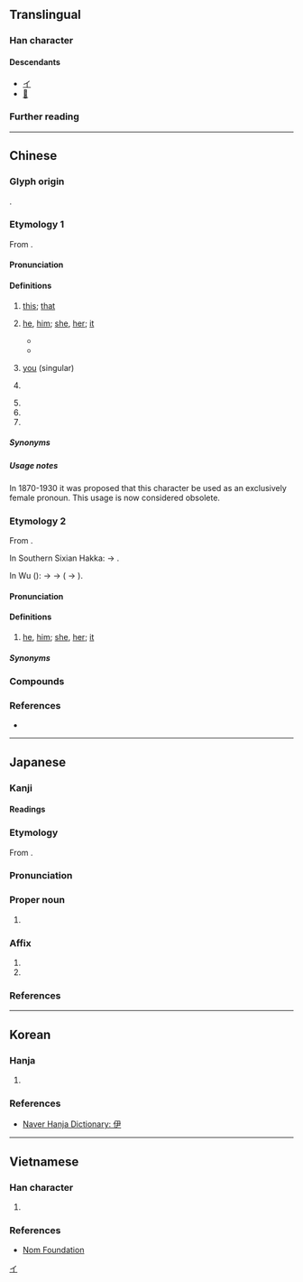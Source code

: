 {{character info}}
==Translingual==

===Han character===
{{Han char|rn=9|rad=人|as=04|sn=6|four=27257|canj=OSK|ids=⿰亻尹}}

====Descendants====
* [[イ]]
* [[𛀇]]

===Further reading===
{{Han ref|kx=0095.150|dkj=00432|dj=0202.010|hdz=10126.090|uh=4F0A}}

[[Category:Han characters from which katakana were derived|イ]]

----

==Chinese==

===Glyph origin===
{{Han etym}}
{{Han compound|人|alt1=亻|尹|ls=psc|c1=s|t1=person|c2=p}}.

===Etymology 1===
{{zh-forms|alt=𠁼}}
From {{inh|zh|sit-pro|*(h)i ~ *(h)aj||this; here}}.

====Pronunciation====
{{zh-pron
|m=yī
|ma=Zh-yī.ogg
|c=ji1
|h=pfs=yî
|md=ĭ
|mda=Cdo-fzho,_伊.ogg
|mn=ml,tp,kh,tn,lk,sx,yl,mg,hc,tc,jj,ph,sg:i/km:ī
|mna=Zh-yī.ogg
|mn-t=i1
|w=1i
|mc=y
|oc=y
|cat=pron,pn
}}

====Definitions====
{{head|zh|Han character}}

# {{lb|zh|literary}} [[this]]; [[that]]
# {{lb|zh|literary|or|coastal|_|Min}} [[he]], [[him]]; [[she]], [[her]]; [[it]]
#: {{zh-x|我 無 共 伊 講。|I didn't tell '''him'''.|MN}}
#: {{zh-x|'''伊''' 名 什乇？|tr=Ĭ miàng sié-nó̤h?|What's his/her name?|MD|a=Cdo_whats_his_name.ogg}}
#* {{zh-x|伊 伏 在 地上；車夫 便 也 立 住 腳。|'''She''' laid prostrate on the ground; the coachman also had halted.|ref='''1919''' December 1, {{w2|zh|魯迅}} ({{w|Lu Xun}}), {{w2|zh|pref=《|一件小事|suf=》}}}}
#* {{zh-x|@[&hellip;]，伊 於 混亂 中 摸 到 地上 之 啞鈴，即 持 啞鈴 砸 被害人 頭部 後，捆綁 被害人，待 強盜 完畢 後，抽煙 思索 如何 處理 被害人，約 三十 分鐘，因 認 被害人 有 看見 伊，始 決定 不 留 活口（決定 殺死 被害人），@[&hellip;]||M-TW|ref='''2004''' August 19, {{w2|zh|s:最高法院93年度台上字第4326號刑事判決|最高法院93年度台上字第4326號刑事判決}}}}
# {{lb|zh|literary}} [[you]] (singular)
# {{zh-div|水|河}} {{place|zh|t={{w|Yi River}}|tributary of the {{w|Luo River}}|p/Henan|c/China}}
# {{surname|zh}}
# {{zh-short|伊拉克|Iraq}}
# {{zh-short|伊朗|Iran}}

=====Synonyms=====
{{zh-dial|他}}

=====Usage notes=====
In 1870-1930 it was proposed that this character be used as an exclusively female pronoun. This usage is now considered obsolete.

===Etymology 2===
{{zh-forms|alt=佢,渠,夷-Wu}}
From {{ltc-l|渠|he; she; it}}.

In Southern Sixian Hakka: {{IPAchar|/ki/}} → {{IPAchar|/i/}}.

In Wu ({{zh-ref|You, 1995}}): {{IPAchar|/ɡ-/}} → {{IPAchar|/dʑ-/}} → {{IPAchar|/ɦ-/}} ( → {{IPAchar|/ʔ-/}}).

====Pronunciation====
{{zh-pron
|h=pfs=s:yì
|w=3hhi
|cat=pron
}}

====Definitions====
{{head|zh|Han character}}

# {{lb|zh|Southern Sixian|_|Hakka|Wu}} [[he]], [[him]]; [[she]], [[her]]; [[it]]
#: {{zh-x|儂 來 尋 我 兒子，伊 正好 勿 辣海，對勿起。|You came to see my son, but '''he''' happens to not be here right now, sorry.|SH}}

=====Synonyms=====
{{zh-dial|他}}

===Compounds===
{{zh-der|fold=1|下車伊始|伊于胡底|伊人|伊優|伊兒汗國|伊凡第三|伊凡第四|伊凡諾夫|伊利亞德|伊利湖|伊利諾州|伊吾|伊呂|伊周|伊哩烏蘆|伊士曼|伊多語|伊始|伊寧縣|伊川|伊底帕斯|伊府麵|伊拉克|伊斯坦堡|伊斯巴罕|伊斯特島|伊斯蘭教|伊昔|伊朗|伊朗高原|伊比鳩魯|伊水|伊洛|伊犁|伊犁條約|伊犁河|伊犁縱谷|伊犁馬|伊瑪目|伊甸園|伊留申|伊秉綬|伊科戰爭|伊索|伊索寓言|伊羅斯|伊耆氏|伊蒲饌|伊藤博文|伊蘭|伊蚊|伊豆半島|伊里布|伊闕佛龕|伊闕山|伊鬱|佛洛伊德|兩伊戰爭|匪朝伊夕|吾伊|木乃伊|洛伊盆地|特洛伊城|秋水伊人|自詒伊戚|自貽伊戚|薩伊|蘇伊士|鬱伊|巴哈伊|伊儂:i-lâng|伊紅|別伊克|伊寧|伊里其|伊無踏我的跤，我無咬伊的頭}}

===References===
* {{R:yue:Hanzi}}

----

==Japanese==

===Kanji===
{{ja-kanji|grade=|rs=人04}}

====Readings====
{{ja-readings
|goon=い
|kanon=い
|kun=これ-,かれ-,ただ-
}}

===Etymology===
{{ja-kanjitab|い|yomi=o}}
From {{der|ja|ltc|-|sort=い}} {{ltc-l|伊}}.

===Pronunciation===
{{ja-pron|い|acc=1|acc_ref=DJR}}

===Proper noun===
{{ja-pos|proper|い}}

# {{short for|ja|伊太利||[[Italy]]|tr=Italia}}

===Affix===
{{ja-pos|affix|い}}

# {{short for|ja|伊太利||[[Italy]]|tr=Italia}}
# {{short for|ja|伊賀||[[Iga]]|tr=Iga}}

===References===
<references/>

----

==Korean==

===Hanja===
{{ko-hanja|저|이}}

# {{rfdef|ko|sort=人04}}

===References===
* [https://hanja.dict.naver.com/hanja?q=伊 Naver Hanja Dictionary: 伊]

----

==Vietnamese==

===Han character===
{{vi-readings|hanviet=y|nom=y,ì|rs=人04}}

# {{rfdef|vi|sort=人04}}

===References===
* [http://nomfoundation.org/common/nom_details.php?codepoint=4F0A Nom Foundation]